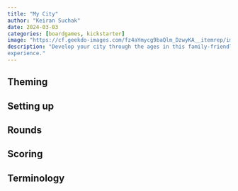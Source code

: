 ```yaml
---
title: "My City"
author: "Keiran Suchak"
date: 2024-03-03
categories: [boardgames, kickstarter]
image: "https://cf.geekdo-images.com/fz4aYmycg9baQlm_DzwyKA__itemrep/img/9KNmnszInjHRVLIT-ZTv7Miex7Y=/fit-in/246x300/filters:strip_icc()/pic7443423.jpg"
description: "Develop your city through the ages in this family-friendly legacy
experience."
---
```


## Theming

## Setting up

## Rounds

## Scoring

## Terminology


